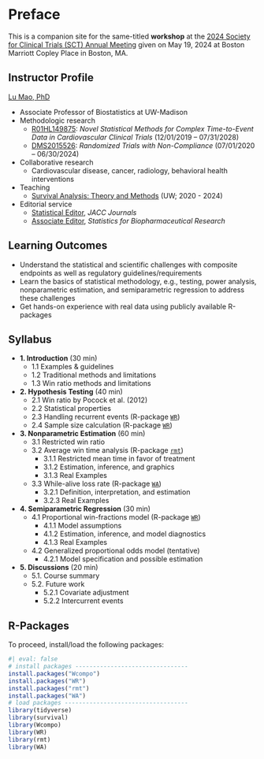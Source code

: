 # Preface {.unnumbered}

This is a companion site for the same-titled **workshop** at the [2024 Society for Clinical Trials (SCT) Annual Meeting](https://www.sctweb.org/meeting/){target="_blank"} given on May 19, 2024 at Boston Marriott Copley Place in Boston, MA.

## Instructor Profile

[Lu Mao, PhD](https://sites.google.com/view/lmaowisc){target="_blank"}

-   Associate Professor of Biostatistics at UW-Madison
-   Methodologic research
    -   [R01HL149875](https://reporter.nih.gov/search/9aSu5u3xlE26GrjbF_4cBg/project-details/10734551){target="_blank"}: *Novel Statistical Methods for Complex Time-to-Event Data in Cardiovascular Clinical Trials* (12/01/2019 – 07/31/2028)
    -   [DMS2015526](https://www.nsf.gov/awardsearch/showAward?AWD_ID=2015526){target="_blank"}: *Randomized Trials with Non-Compliance* (07/01/2020 – 06/30/2024)
-   Collaborative research
    -   Cardiovascular disease, cancer, radiology, behavioral health interventions
-   Teaching
    -   [Survival Analysis: Theory and Methods](https://lmaowisc.github.io/BMI741){target="_blank"} (UW; 2020 - 2024)
-   Editorial service
    -   [Statistical Editor](https://www.jacc.org/journal/heart-failure/editorial-board){target="_blank"}, *JACC Journals*
    -   [Associate Editor](https://www.tandfonline.com/action/journalInformation?show=editorialBoard&journalCode=usbr20){target="_blank"}, *Statistics for Biopharmaceutical Research*

## Learning Outcomes

-   Understand the statistical and scientific challenges with composite endpoints as well as regulatory guidelines/requirements
-   Learn the basics of statistical methodology, e.g., testing, power analysis, nonparametric estimation, and semiparametric regression to address these challenges
-   Get hands-on experience with real data using publicly available R-packages

## Syllabus

-   **1. Introduction** (30 min)
    -   1.1 Examples & guidelines
    -   1.2 Traditional methods and limitations
    -   1.3 Win ratio methods and limitations
-   **2. Hypothesis Testing** (40 min)
    -   2.1 Win ratio by Pocock et al. (2012)
    -   2.2 Statistical properties
    -   2.3 Handling recurrent events (R-package [`WR`](https://cran.r-project.org/package=WR){target="_blank"})
    -   2.4 Sample size calculation (R-package [`WR`](https://cran.r-project.org/package=WR){target="_blank"})



-   **3. Nonparametric Estimation** (60 min)
    -   3.1 Restricted win ratio
    -   3.2 Average win time analysis (R-package [`rmt`](https://cran.r-project.org/package=rmt){target="_blank"})
        -   3.1.1 Restricted mean time in favor of treatment
        -   3.1.2 Estimation, inference, and graphics
        -   3.1.3 Real Examples
    -   3.3 While-alive loss rate (R-package [`WA`](https://cran.r-project.org/package=WA){target="_blank"})
        -   3.2.1 Definition, interpretation, and estimation
        -   3.2.3 Real Examples


-   **4. Semiparametric Regression** (30 min)
    -   4.1 Proportional win-fractions model (R-package [`WR`](https://cran.r-project.org/package=WR){target="_blank"})
        -   4.1.1 Model assumptions
        -   4.1.2 Estimation, inference, and model diagnostics
        -   4.1.3 Real Examples
    -   4.2 Generalized proportional odds model (tentative)
        -   4.2.1 Model specification and possible estimation
-   **5. Discussions** (20 min)
    -   5.1. Course summary
    -   5.2. Future work
        -   5.2.1 Covariate adjustment
        -   5.2.2 Intercurrent events


## R-Packages

To proceed, install/load the following packages:

```r
#| eval: false
# install packages --------------------------------
install.packages("Wcompo")
install.packages("WR")
install.packages("rmt")
install.packages("WA")
# load packages -----------------------------------
library(tidyverse)
library(survival)
library(Wcompo)
library(WR)
library(rmt)
library(WA)
```
